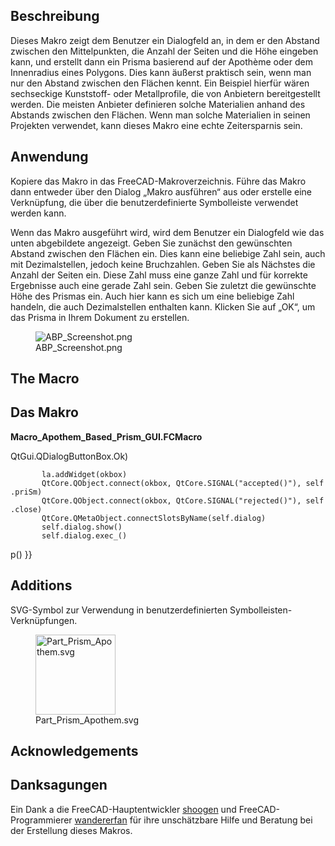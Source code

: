 <languages/>

{{Macro/de
|Name=Apothem-basierte Prisma-GUI
|Icon=Part Prism Apothem.svg
|Description=Dieses Makro zeigt dem Benutzer ein Dialogfeld an, in dem er den Abstand zwischen den Mittelpunkten, die Anzahl der Seiten und die Höhe eingeben kann, und erstellt dann ein Prisma basierend auf der Apothem oder dem Inradius eines Polygons. Dies kann äußerst praktisch sein, wenn man nur den Abstand zwischen den Flächen kennt. Ein Beispiel hierfür wären sechseckige Kunststoff- oder Metallprofile, die von Anbietern bereitgestellt werden. Die meisten Anbieter definieren solche Materialien anhand des Abstands zwischen den Flächen. Wenn man solche Materialien in seinen Projekten verwendet, kann dieses Makro eine echte Zeitersparnis sein.
|Author=Quick61
|Version=1.0
|Date=2014-12-31
|Download=[https://wiki.freecad.org/images/4/4e/Part_Prism_Apothem.svg Werkzeugleisten-Symbol]
|FCVersion=Alle
}}

<span id="Description"></span>
== Beschreibung ==

Dieses Makro zeigt dem Benutzer ein Dialogfeld an, in dem er den Abstand zwischen den Mittelpunkten, die Anzahl der Seiten und die Höhe eingeben kann, und erstellt dann ein Prisma basierend auf der Apothème oder dem Innenradius eines Polygons. Dies kann äußerst praktisch sein, wenn man nur den Abstand zwischen den Flächen kennt. Ein Beispiel hierfür wären sechseckige Kunststoff- oder Metallprofile, die von Anbietern bereitgestellt werden. Die meisten Anbieter definieren solche Materialien anhand des Abstands zwischen den Flächen. Wenn man solche Materialien in seinen Projekten verwendet, kann dieses Makro eine echte Zeitersparnis sein. 

<span id="How_To_Use"></span>
== Anwendung ==

Kopiere das Makro in das FreeCAD-Makroverzeichnis. Führe das Makro dann entweder über den Dialog „Makro ausführen“ aus oder erstelle eine Verknüpfung, die über die benutzerdefinierte Symbolleiste verwendet werden kann.  

Wenn das Makro ausgeführt wird, wird dem Benutzer ein Dialogfeld wie das unten abgebildete angezeigt. Geben Sie zunächst den gewünschten Abstand zwischen den Flächen ein. Dies kann eine beliebige Zahl sein, auch mit Dezimalstellen, jedoch keine Bruchzahlen. Geben Sie als Nächstes die Anzahl der Seiten ein. Diese Zahl muss eine ganze Zahl und für korrekte Ergebnisse auch eine gerade Zahl sein. Geben Sie zuletzt die gewünschte Höhe des Prismas ein. Auch hier kann es sich um eine beliebige Zahl handeln, die auch Dezimalstellen enthalten kann. Klicken Sie auf „OK“, um das Prisma in Ihrem Dokument zu erstellen. 

[[Image:ABP Screenshot.png|center]]

<div lang="en" dir="ltr" class="mw-content-ltr">
== The Macro ==
</div>

<div class="mw-translate-fuzzy">
== Das Makro ==
</div>

'''Macro_Apothem_Based_Prism_GUI.FCMacro'''

{{MacroCode|code=
# # # # # # # # # # #
#
# Apothem Based Prism
#
# This script will take the input of the distance between flats, (apothem, aka inradius), 
# and the number of sidesfor a regular polygon along with a height and produce a 
# correctly sized prism derived from the circumradius.
#
# # # # # # # # # # #
 
import FreeCAD, FreeCADGui, Part, PartGui, math
from FreeCAD import Base
from PySide import QtGui, QtCore
from math import cos, radians
App = FreeCAD
Gui = FreeCADGui
 
class p():
 
 
    def priSm(self):
 
        try:
            dbf = float(self.d1.text())
            nos = int(self.d2.text())
            hth = float(self.d3.text())
            aR = dbf / 2
            op1 = 180/float(nos)
            coS = cos(math.radians(op1))
            cR = aR / coS
            prism=App.ActiveDocument.addObject("Part::Prism","Prism")
            prism.Polygon=nos
            prism.Circumradius=cR
            prism.Height=hth
            prism.Placement=Base.Placement(Base.Vector(0.00,0.00,0.00),Base.Rotation(0.00,0.00,0.00,1.00))
            prism.Label='Prism'
            App.ActiveDocument.recompute()
            Gui.SendMsgToActiveView("ViewFit")
        except:
            FreeCAD.Console.PrintError("Unable to complete task")
 
            self.close()
 
    def close(self):
        self.dialog.hide()
 
 
#
# Make dialog box and get input for distance between flats, number of sides, and height
#
 
    def __init__(self):
        self.dialog = None
 
        self.dialog = QtGui.QDialog()
        self.dialog.resize(280,110)
 
        self.dialog.setWindowTitle("Apothem Based Prism")
        la = QtGui.QVBoxLayout(self.dialog)
 
        iN1 = QtGui.QLabel("Distance Between Flats")
        la.addWidget(iN1)
        self.d1 = QtGui.QLineEdit()
        la.addWidget(self.d1)
 
        iN2 = QtGui.QLabel("Number Of Sides (Best results - use even numbers)")
        la.addWidget(iN2)
        self.d2 = QtGui.QLineEdit()
        la.addWidget(self.d2)
 
        iN3 = QtGui.QLabel("Prism Height")
        la.addWidget(iN3)
        self.d3 = QtGui.QLineEdit()
        la.addWidget(self.d3)
 
        okbox = QtGui.QDialogButtonBox(self.dialog)
        okbox.setOrientation(QtCore.Qt.Horizontal)
        okbox.setStandardButtons(QtGui.QDialogButtonBox.Cancel{{!}}QtGui.QDialogButtonBox.Ok)
        la.addWidget(okbox)
        QtCore.QObject.connect(okbox, QtCore.SIGNAL("accepted()"), self.priSm)
        QtCore.QObject.connect(okbox, QtCore.SIGNAL("rejected()"), self.close)
        QtCore.QMetaObject.connectSlotsByName(self.dialog)
        self.dialog.show()
        self.dialog.exec_()
 
p()
}}

<div lang="en" dir="ltr" class="mw-content-ltr">
== Additions ==
</div>

<div class="mw-translate-fuzzy">
SVG-Symbol zur Verwendung in benutzerdefinierten Symbolleisten-Verknüpfungen.
</div>
 
[[Image:Part Prism Apothem.svg|128px]]

<div lang="en" dir="ltr" class="mw-content-ltr">
== Acknowledgements ==
</div>

<div class="mw-translate-fuzzy">
== Danksagungen ==
Ein Dank a die FreeCAD-Hauptentwickler  [https://forum.freecad.org/memberlist.php?mode=viewprofile&u=765 shoogen] und FreeCAD-Programmierer [https://forum.freecad.org/memberlist.php?mode=viewprofile&u=1375 wandererfan] für ihre unschätzbare Hilfe und Beratung bei der Erstellung dieses Makros.
</div>